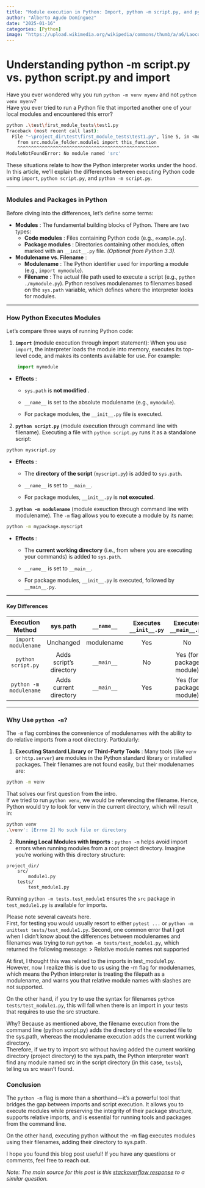 ---
title: "Module execution in Python: Import, python -m script.py, and python script.py"
author: "Alberto Agudo Domínguez"
date: "2025-01-16"
categories: [Python]
image: "https://upload.wikimedia.org/wikipedia/commons/thumb/a/a6/Laoco%C3%B6n_and_his_sons_group.jpg/942px-Laoco%C3%B6n_and_his_sons_group.jpg"
---

# Understanding **python -m script.py** vs. **python script.py** and **import**
Have you ever wondered why you run `python -m venv myenv` and not `python venv myenv`?  
Have you ever tried to run a Python file that imported another one of your local modules and encountered this error?

```bash
python .\test\first_module_tests\test1.py  
Traceback (most recent call last):  
  File "~\project_dir\test\first_module_tests\test1.py", line 5, in <module>  
    from src.module_folder.module1 import this_function  
    ^^^^^^^^^^^^^^^^^^^^^^^^^^^^^^^^^^^^^^^^^^^^^^^^^^^^  
ModuleNotFoundError: No module named 'src'
```

These situations relate to how the Python interpreter works under the hood. In this article, we’ll explain the differences between executing Python code using `import`, `python script.py`, and `python -m script.py`.

---

### Modules and Packages in Python 

Before diving into the differences, let’s define some terms:
 
- **Modules** : The fundamental building blocks of Python. There are two types: 
  - **Code modules** : Files containing Python code (e.g., `example.py`).  
  - **Package modules** : Directories containing other modules, often marked with an `__init__.py` file. _(Optional from Python 3.3)._
 
- **Modulename vs. Filename** : 
  - **Modulename** : The Python identifier used for importing a module (e.g., `import mymodule`).  
  - **Filename** : The actual file path used to execute a script (e.g., `python ./mymodule.py`).
Python resolves modulenames to filenames based on the `sys.path` variable, which defines where the interpreter looks for modules.

---

### How Python Executes Modules 

Let’s compare three ways of running Python code:  

1. **`import`** (module execution through import statement):  When you use `import`, the interpreter loads the module into memory, executes its top-level code, and makes its contents available for use. For example:  
```python
    import mymodule
```
 
- **Effects** : 
  - `sys.path` is **not modified** .
 
  - `__name__` is set to the absolute modulename (e.g., `mymodule`).
 
  - For package modules, the `__init__.py` file is executed.

2. **`python script.py`** (module execution through command line with filename). Executing a file with `python script.py` runs it as a standalone script:  
```bash
python myscript.py
```
 
- **Effects** : 
  - The **directory of the script** (`myscript.py`) is added to `sys.path`.
 
  - `__name__` is set to `__main__`.
 
  - For package modules, `__init__.py` is **not executed**.

3. **`python -m modulename`** (module exeuction through command line with modulename). The `-m` flag allows you to execute a module by its name:  
```bash
python -m mypackage.myscript
```
 
- **Effects** : 
  - The **current working directory** (i.e., from where you are executing your commands) is added to `sys.path`.
 
  - `__name__` is set to `__main__`.
 
  - For package modules, `__init__.py` is executed, followed by `__main__.py`.

---


#### Key Differences 
| Execution Method | sys.path | `__name__` |Executes `__init__.py` | Executes `__main__.py` | 
| :---: | :---: | :---: | :---: | :---: | 
| `import modulename` | Unchanged | modulename | Yes | No | 
| `python script.py` | Adds script’s directory | `__main__` | No | Yes (for package module) | 
| `python -m modulename` | Adds current directory | `__main__` | Yes | Yes (for package module) | 


---


### Why Use `python -m`? 
The `-m` flag combines the convenience of modulenames with the ability to do relative imports from a root directory. Particularly: 

1. **Executing Standard Library or Third-Party Tools** :
Many tools (like `venv` or `http.server`) are modules in the Python standard library or installed packages. Their filenames are not found easily, but their modulenames are:

```bash
python -m venv
```
 
That solves our first question from the intro.  
If we tried to run `python venv`, we would be referencing the filename. Hence, Python would try to look for venv in the current directory, which will result in: 

```bash
python venv
.\venv': [Errno 2] No such file or directory
```


2. **Running Local Modules with Imports** :
`python -m` helps avoid import errors when running modules from a root project directory. Imagine you're working with this directory structure:

```plaintext
project_dir/
    src/
        module1.py
    tests/
        test_module1.py
```

Running `python -m tests.test_module1` ensures the `src` package in `test_module1.py` is available for imports.  

Please note several caveats here.  
First, for testing you would usually resort to either `pytest ...` or `python -m unittest tests/test_module1.py`.
Second, one common error that I got when I didn't know about the differences between modulenames and filenames 
was trying to run `python -m tests/test_module1.py`, which returned the following message:
> Relative module names not supported

At first, I thought this was related to the imports in test_module1.py. However, now I realize this is due to us
using the -m flag for modulenames, which means the Python interpreter is treating the filepath as a modulename, and
warns you that relative module names with slashes are not supported.

On the other hand, if you try to use the syntax for filenames `python tests/test_module1.py`, 
this will fail when there is an import in your tests that requires to use the src structure.

Why? Because as mentioned above, the filename execution from the command line (python script.py) adds
the directory of the executed file to the sys.path, whereas the modulename execution adds the current working directory.  
Therefore, if we try to import src without having added the current working directory (project directory) to the sys.path,
the Python interpreter won't find any module named src in the script directory (in this case, `tests`), telling us src wasn't found.

### Conclusion 
The `python -m` flag is more than a shorthand—it’s a powerful tool that bridges the gap between imports and script execution. It allows you to execute modules while preserving the integrity of their package structure, supports relative imports, and is essential for running tools and packages from the command line. 

On the other hand, executing python without the -m flag executes modules using their filenames, adding their directory to sys.path.  

I hope you found this blog post useful! If you have any questions or comments, feel free to reach out.


_Note: The main source for this post is this [stackoverflow response](https://stackoverflow.com/a/62923810/15459665) to a similar question._
